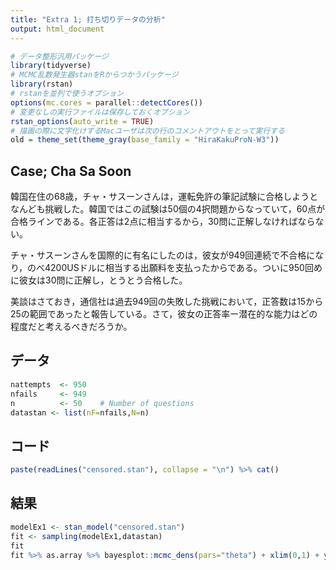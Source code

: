 ```yaml
---
title: "Extra 1; 打ち切りデータの分析"
output: html_document
---
```

```r
# データ整形汎用パッケージ
library(tidyverse)
# MCMC乱数発生器stanをRからつかうパッケージ
library(rstan)
# rstanを並列で使うオプション
options(mc.cores = parallel::detectCores())
# 変更なしの実行ファイルは保存しておくオプション
rstan_options(auto_write = TRUE)
# 描画の際に文字化けするMacユーザは次の行のコメントアウトをとって実行する
old = theme_set(theme_gray(base_family = "HiraKakuProN-W3"))
```

## Case; Cha Sa Soon

韓国在住の68歳，チャ・サスーンさんは，運転免許の筆記試験に合格しようとなんども挑戦した。韓国ではこの試験は50個の4択問題からなっていて，60点が合格ラインである。各正答は2点に相当するから，30問に正解しなければならない。

チャ・サスーンさんを国際的に有名にしたのは，彼女が949回連続で不合格になり，のべ4200USドルに相当する出願料を支払ったからである。ついに950回めに彼女は30問に正解し，とうとう合格した。

美談はさておき，通信社は過去949回の失敗した挑戦において，正答数は15から25の範囲であったと報告している。さて，彼女の正答率ー潜在的な能力はどの程度だと考えるべきだろうか。

## データ
```r
nattempts  <- 950
nfails     <- 949   
n          <- 50    # Number of questions
datastan <- list(nF=nfails,N=n)
```


## コード
```r
paste(readLines("censored.stan"), collapse = "\n") %>% cat()
```

## 結果
```r
modelEx1 <- stan_model("censored.stan")
fit <- sampling(modelEx1,datastan)
fit
fit %>% as.array %>% bayesplot::mcmc_dens(pars="theta") + xlim(0,1) + ylim(0,160)
```

